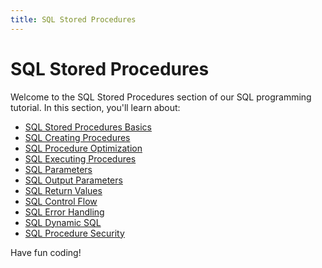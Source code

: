 ```yaml
---
title: SQL Stored Procedures
---
```


# SQL Stored Procedures

Welcome to the SQL Stored Procedures section of our SQL programming tutorial. In this section, you'll learn about:

- [SQL Stored Procedures Basics](./0-sql-stored-procedures-basics.mdx)
- [SQL Creating Procedures](./1-sql-creating-procedures.mdx)
- [SQL Procedure Optimization](./10-sql-procedure-optimization.mdx)
- [SQL Executing Procedures](./2-sql-executing-procedures.mdx)
- [SQL Parameters](./3-sql-parameters.mdx)
- [SQL Output Parameters](./4-sql-output-parameters.mdx)
- [SQL Return Values](./5-sql-return-values.mdx)
- [SQL Control Flow](./6-sql-control-flow.mdx)
- [SQL Error Handling](./7-sql-error-handling.mdx)
- [SQL Dynamic SQL](./8-sql-dynamic-sql.mdx)
- [SQL Procedure Security](./9-sql-procedure-security.mdx)

Have fun coding!